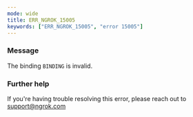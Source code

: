 ```yaml
---
mode: wide
title: ERR_NGROK_15005
keywords: ["ERR_NGROK_15005", "error 15005"]
---
```


### Message

The binding `BINDING` is invalid.

### Further help

If you're having trouble resolving this error, please reach out to [support@ngrok.com](mailto:support@ngrok.com?subject=Help%20with%20ERR_NGROK_15005)
